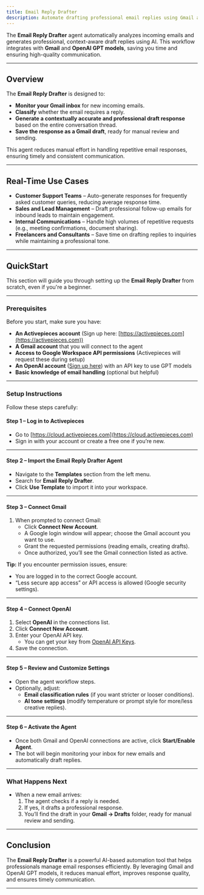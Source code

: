 ```yaml
---
title: Email Reply Drafter
description: Automate drafting professional email replies using Gmail and OpenAI.
---
```


The **Email Reply Drafter** agent automatically analyzes incoming emails and generates professional, context-aware draft replies using AI. This workflow integrates with **Gmail** and **OpenAI GPT models**, saving you time and ensuring high-quality communication.

---

## Overview

The **Email Reply Drafter** is designed to:

- **Monitor your Gmail inbox** for new incoming emails.
- **Classify** whether the email requires a reply.
- **Generate a contextually accurate and professional draft response** based on the entire conversation thread.
- **Save the response as a Gmail draft**, ready for manual review and sending.

This agent reduces manual effort in handling repetitive email responses, ensuring timely and consistent communication.

---

## Real-Time Use Cases

- **Customer Support Teams** – Auto-generate responses for frequently asked customer queries, reducing average response time.
- **Sales and Lead Management** – Draft professional follow-up emails for inbound leads to maintain engagement.
- **Internal Communications** – Handle high volumes of repetitive requests (e.g., meeting confirmations, document sharing).
- **Freelancers and Consultants** – Save time on drafting replies to inquiries while maintaining a professional tone.

---

## QuickStart

This section will guide you through setting up the **Email Reply Drafter** from scratch, even if you're a beginner.

---

### Prerequisites

Before you start, make sure you have:

- **An Activepieces account** (Sign up here: [https://activepieces.com](https://activepieces.com))
- **A Gmail account** that you will connect to the agent
- **Access to Google Workspace API permissions** (Activepieces will request these during setup)
- **An OpenAI account** ([Sign up here](https://platform.openai.com)) with an API key to use GPT models
- **Basic knowledge of email handling** (optional but helpful)

---

### Setup Instructions

Follow these steps carefully:

#### **Step 1 – Log in to Activepieces**

- Go to [https://cloud.activepieces.com](https://cloud.activepieces.com)
- Sign in with your account or create a free one if you’re new.

---

#### **Step 2 – Import the Email Reply Drafter Agent**

- Navigate to the **Templates** section from the left menu.
- Search for **Email Reply Drafter**.
- Click **Use Template** to import it into your workspace.

---

#### **Step 3 – Connect Gmail**

1. When prompted to connect Gmail:
   - Click **Connect New Account**.
   - A Google login window will appear; choose the Gmail account you want to use.
   - Grant the requested permissions (reading emails, creating drafts).
   - Once authorized, you’ll see the Gmail connection listed as active.

**Tip:** If you encounter permission issues, ensure:

- You are logged in to the correct Google account.
- “Less secure app access” or API access is allowed (Google security settings).

---

#### **Step 4 – Connect OpenAI**

1. Select **OpenAI** in the connections list.
2. Click **Connect New Account**.
3. Enter your OpenAI API key.
   - You can get your key from [OpenAI API Keys](https://platform.openai.com/account/api-keys).
4. Save the connection.

---

#### **Step 5 – Review and Customize Settings**

- Open the agent workflow steps.
- Optionally, adjust:
  - **Email classification rules** (if you want stricter or looser conditions).
  - **AI tone settings** (modify temperature or prompt style for more/less creative replies).

---

#### **Step 6 – Activate the Agent**

- Once both Gmail and OpenAI connections are active, click **Start/Enable Agent**.
- The bot will begin monitoring your inbox for new emails and automatically draft replies.

---

### What Happens Next

- When a new email arrives:
  1. The agent checks if a reply is needed.
  2. If yes, it drafts a professional response.
  3. You’ll find the draft in your **Gmail → Drafts** folder, ready for manual review and sending.

---

## Conclusion

The **Email Reply Drafter** is a powerful AI-based automation tool that helps professionals manage email responses efficiently. By leveraging Gmail and OpenAI GPT models, it reduces manual effort, improves response quality, and ensures timely communication.

---
